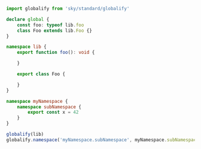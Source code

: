 ```ts
import globalify from 'sky/standard/globalify'

declare global {
    const foo: typeof lib.foo
    class Foo extends lib.Foo {}
}

namespace lib {
    export function foo(): void {

    }

    export class Foo {

    }
}

namespace myNamespace {
    namespace subNamespace {
        export const x = 42
    }
}

globalify(lib)
globalify.namespace('myNamespace.subNamespace', myNamespace.subNamespace)

```